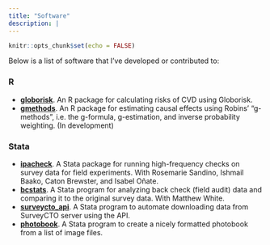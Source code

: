 ```yaml
---
title: "Software"
description: |
---
```


```r
knitr::opts_chunk$set(echo = FALSE)
```

Below is a list of software that I've developed or contributed to:

### R
- [**globorisk**](https://boyercb.github.io/globorisk). An R package for calculating risks of CVD using Globorisk.
- [**gmethods**](https://github.com/boyercb/gmethods). An R package for estimating causal effects using Robins' "g-methods", i.e. the g-formula, g-estimation, and inverse probability weighting. (In development)

### Stata
- [**ipacheck**](https://github.com/PovertyAction/high-frequency-checks). A Stata package for running high-frequency checks on survey data for field experiments. With Rosemarie Sandino, Ishmail Baako, Caton Brewster, and Isabel Oñate. 
- [**bcstats**](https://github.com/PovertyAction/bcstats). A Stata program for analyzing back check (field audit) data and comparing it to the original survey data. With Matthew White.
- [**surveycto_api**](https://github.com/PovertyAction/surveycto_api). A Stata program to automate downloading data from SurveyCTO server using the API.
- [**photobook**](https://github.com/PovertyAction/photobook). A Stata program to create a nicely formatted photobook from a list of image files.

